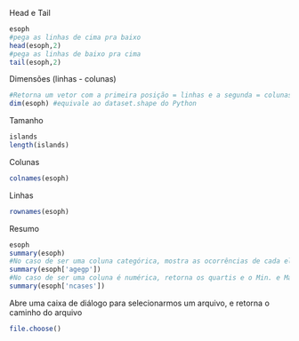 Head e Tail

```r
esoph
#pega as linhas de cima pra baixo
head(esoph,2)
#pega as linhas de baixo pra cima
tail(esoph,2)
```

Dimensões (linhas - colunas)
```r
#Retorna um vetor com a primeira posição = linhas e a segunda = colunas
dim(esoph) #equivale ao dataset.shape do Python
```
Tamanho
```r
islands
length(islands)
```
Colunas
```r
colnames(esoph)
```

Linhas
```r
rownames(esoph)
```
Resumo

```r
esoph
summary(esoph)
#No caso de ser uma coluna categórica, mostra as ocorrências de cada elemento
summary(esoph['agegp'])
#No caso de ser uma coluna é numérica, retorna os quartis e o Min. e Max. valores
summary(esoph['ncases'])
```
Abre uma caixa de diálogo para selecionarmos um arquivo, e retorna o caminho do arquivo
```r
file.choose()
```


